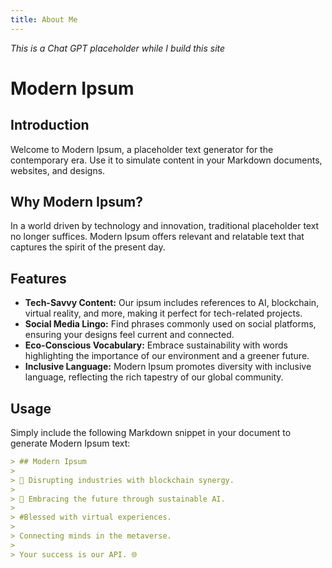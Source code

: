 ```yaml
---
title: About Me
---
```


_This is a Chat GPT placeholder while I build this site_

# Modern Ipsum

## Introduction

Welcome to Modern Ipsum, a placeholder text generator for the contemporary era. Use it to simulate content in your Markdown documents, websites, and designs.

## Why Modern Ipsum?

In a world driven by technology and innovation, traditional placeholder text no longer suffices. Modern Ipsum offers relevant and relatable text that captures the spirit of the present day.

## Features

- **Tech-Savvy Content:** Our ipsum includes references to AI, blockchain, virtual reality, and more, making it perfect for tech-related projects.
- **Social Media Lingo:** Find phrases commonly used on social platforms, ensuring your designs feel current and connected.
- **Eco-Conscious Vocabulary:** Embrace sustainability with words highlighting the importance of our environment and a greener future.
- **Inclusive Language:** Modern Ipsum promotes diversity with inclusive language, reflecting the rich tapestry of our global community.

## Usage

Simply include the following Markdown snippet in your document to generate Modern Ipsum text:

```markdown
> ## Modern Ipsum
>
> 🚀 Disrupting industries with blockchain synergy.
>
> 🌱 Embracing the future through sustainable AI.
>
> #Blessed with virtual experiences.
>
> Connecting minds in the metaverse.
>
> Your success is our API. 🌐
```
